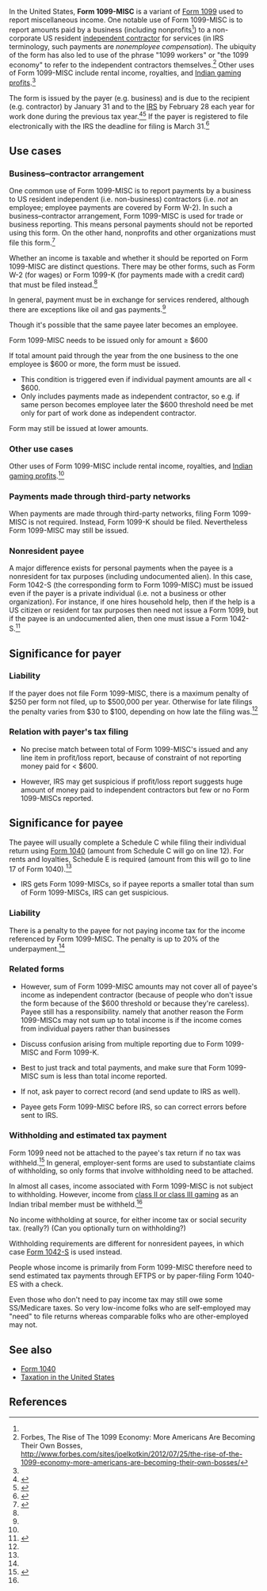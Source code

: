 In the United States, '''Form 1099-MISC''' is a variant of [[Form 1099]] used to report miscellaneous income. One notable use of Form 1099-MISC is to report amounts paid by a business (including nonprofits<ref name="i1099msc" />{{rp|1}}) to a non-corporate US resident [[independent contractor]] for services (in IRS terminology, such payments are ''nonemployee compensation''). The ubiquity of the form has also led to use of the phrase "1099 workers" or "the 1099 economy" to refer to the independent contractors themselves.<ref>Forbes, The Rise of The 1099 Economy: More Americans Are Becoming Their Own Bosses, http://www.forbes.com/sites/joelkotkin/2012/07/25/the-rise-of-the-1099-economy-more-americans-are-becoming-their-own-bosses/</ref> Other uses of Form 1099-MISC include rental income, royalties, and [[Native American gaming|Indian gaming profits]].<ref name="efile_howto" />

The form is issued by the payer (e.g. business) and is due to the recipient (e.g. contractor) by January 31 and to the [[Internal Revenue Service|IRS]] by February 28 each year for work done during the previous tax year.<ref name="penalties">{{cite web |url=https://turbotax.intuit.com/tax-tools/tax-tips/Small-Business-Taxes/Penalties-for-Not-Filing-a-1099-Misc-IRS-Form/INF19313.html |title=Penalties for Not Filing a 1099-Misc IRS Form |accessdate=January 19, 2016 |date=2015}}</ref><ref name="efile_howto">{{cite web|url = http://www.efile.com/how-to-file-1099-online-irs-form-1096/|title = What If I Have to Issue a 1099 Form?|publisher = efile.com|accessdate = January 16, 2016}}</ref> If the payer is registered to file electronically with the IRS the deadline for filing is March 31.<ref name="i1099gi">{{cite web |url=https://www.irs.gov/pub/irs-pdf/i1099gi.pdf |title=2016 General Instructions for Certain Information Returns |accessdate=January 20, 2016 |date=2016}}</ref>

== Use cases ==

=== Business–contractor arrangement ===

One common use of Form 1099-MISC is to report payments by a business to US resident independent (i.e. non-business) contractors (i.e. ''not'' an employee; employee payments are covered by Form W-2). In such a business–contractor arrangement, Form 1099-MISC is used for trade or business reporting. This means personal payments should not be reported using this form. On the other hand, nonprofits and other organizations must file this form.<ref name="i1099msc">{{cite web |url=https://www.irs.gov/pub/irs-pdf/i1099msc.pdf |title=2016 Instructions for Form 1099-MISC |accessdate=January 19, 2016 |publisher=Internal Revenue Service}}</ref>{{rp|1}}

Whether an income is taxable and whether it should be reported on Form 1099-MISC are distinct questions. There may be other forms, such as Form W-2 (for wages) or Form 1099-K (for payments made with a credit card) that must be filed instead.<ref name="i1099msc" />

In general, payment must be in exchange for services rendered, although there are exceptions like oil and gas payments.<ref name="i1099msc" />{{rp|7}}

Though it's possible that the same payee later becomes an employee.

Form 1099-MISC needs to be issued only for amount ≥ $600

If total amount paid through the year from the one business to the one employee is $600 or more, the form must be issued.

* This condition is triggered even if individual payment amounts are all &lt; $600.
* Only includes payments made as independent contractor, so e.g. if same person becomes employee later the $600 threshold need be met only for part of work done as independent contractor.

Form may still be issued at lower amounts.

===Other use cases===

Other uses of Form 1099-MISC include rental income, royalties, and [[Native American gaming|Indian gaming profits]].<ref name="efile_howto" />

=== Payments made through third-party networks ===

When payments are made through third-party networks, filing Form 1099-MISC is not required. Instead, Form 1099-K should be filed. Nevertheless Form 1099-MISC may still be issued.

=== Nonresident payee ===

A major difference exists for personal payments when the payee is a nonresident for tax purposes (including undocumented alien). In this case, Form 1042-S (the corresponding form to Form 1099-MISC) must be issued even if the payer is a private individual (i.e. not a business or other organization). For instance, if one hires household help, then if the help is a US citizen or resident for tax purposes then need not issue a Form 1099, but if the payee is an undocumented alien, then one must issue a Form 1042-S.<ref name="pers_serv">{{cite web |url=https://www.irs.gov/Individuals/International-Taxpayers/Pay-for-Personal-Services-Performed |title=Pay for Personal Services Performed |accessdate=January 20, 2016}}</ref>

== Significance for payer ==

=== Liability ===

If the payer does not file Form 1099-MISC, there is a maximum penalty of $250 per form not filed, up to $500,000 per year. Otherwise for late filings the penalty varies from $30 to $100, depending on how late the filing was.<ref name="penalties" />

=== Relation with payer's tax filing ===

* No precise match between total of Form 1099-MISC's issued and any line item in profit/loss report, because of constraint of not reporting money paid for &lt; $600.

* However, IRS may get suspicious if profit/loss report suggests huge amount of money paid to independent contractors but few or no Form 1099-MISCs reported.

== Significance for payee ==

The payee will usually complete a Schedule C while filing their individual return using [[Form 1040]] (amount from Schedule C will go on line 12). For rents and loyalties, Schedule E is required (amount from this will go to line 17 of Form 1040).<ref name="penalties" />

* IRS gets Form 1099-MISCs, so if payee reports a smaller total than sum of Form 1099-MISCs, IRS can get suspicious.

=== Liability ===

There is a penalty to the payee for not paying income tax for the income referenced by Form 1099-MISC. The penalty is up to 20% of the underpayment.<ref name="penalties" />

=== Related forms ===

* However, sum of Form 1099-MISC amounts may not cover all of payee's income as independent contractor (because of people who don't issue the form because of the $600 threshold or because they're careless). Payee still has a responsibility. namely that another reason the Form 1099-MISCs may not sum up to total income is if the income comes from individual payers rather than businesses

* Discuss confusion arising from multiple reporting due to Form 1099-MISC and Form 1099-K.

* Best to just track and total payments, and make sure that Form 1099-MISC sum is less than total income reported.

* If not, ask payer to correct record (and send update to IRS as well).

* Payee gets Form 1099-MISC before IRS, so can correct errors before sent to IRS.

=== Withholding and estimated tax payment ===

Form 1099 need not be attached to the payee's tax return if no tax was withheld.<ref>{{cite web |url=http://classroom.synonym.com/need-attach-1099-forms-federal-tax-return-7577.html |title=Do You Need to Attach 1099 Forms to a Federal Tax Return? |first=Naomi |last=Smith |accessdate=January 1, 2015}}</ref> In general, employer-sent forms are used to substantiate claims of withholding, so only forms that involve withholding need to be attached.

In almost all cases, income associated with Form 1099-MISC is not subject to withholding. However, income from [[Indian_Gaming_Regulatory_Act#Three_classes|class II or class III gaming]] as an Indian tribal member must be withheld.<ref name=i1099msc />{{rp|4}}

No income withholding at source, for either income tax or social security tax. (really?) (Can you optionally turn on withholding?)

Withholding requirements are different for nonresident payees, in which case [[Form 1042-S]] is used instead.

People whose income is primarily from Form 1099-MISC therefore need to send estimated tax payments through EFTPS or by paper-filing Form 1040-ES with a check.

Even those who don't need to pay income tax may still owe some SS/Medicare taxes. So very low-income folks who are self-employed may "need" to file returns whereas comparable folks who are other-employed may not.

==See also==
*[[Form 1040]]
*[[Taxation in the United States]]

==References==

{{reflist|30em}}
